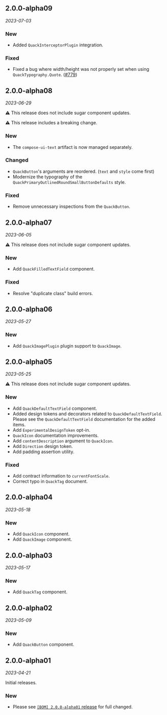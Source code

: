 ## 2.0.0-alpha09

*2023-07-03*

### New

- Added `QuackInterceptorPlugin` integration.

### Fixed

- Fixed a bug where width/height was not properly set when using `QuackTypography.Quote`. ([#779](https://github.com/duckie-team/quack-quack-android/issues/779))

## 2.0.0-alpha08

*2023-06-29*

⚠️ This release does not include sugar component updates.

⚠️ This release includes a breaking change.

### New

- The `compose-ui-text` artifact is now managed separately.

### Changed

- `QuackButton`'s arguments are reordered. (`text` and `style` come first)
- Modernize the typography of the `QuackPrimaryOutlinedRoundSmallButtonDefaults` style.

### Fixed

- Remove unnecessary inspections from the `QuackButton`.

## 2.0.0-alpha07

*2023-06-05*

⚠️ This release does not include sugar component updates.

### New

- Add `QuackFilledTextField` component.

### Fixed

- Resolve "duplicate class" build errors.

## 2.0.0-alpha06

*2023-05-27*

### New

- Add `QuackImagePlugin` plugin support to `QuackImage`.

## 2.0.0-alpha05

*2023-05-25*

⚠️ This release does not include sugar component updates.

### New

- Add `QuackDefaultTextField` component.
- Added design tokens and decorators related to `QuackDefaultTextField`. Please see the `QuackDefaultTextField` documentation for the added items.
- Add `ExperimentalDesignToken` opt-in.
- `QuackIcon` documentation improvements.
- Add `contentDescription` argument to `QuackIcon`.
- Add `Direction` design token.
- Add padding assertion utility.

### Fixed

- Add contract information to `currentFontScale`.
- Correct typo in `QuackTag` document.

## 2.0.0-alpha04

*2023-05-18*

### New

- Add `QuackIcon` component.
- Add `QuackImage` component.

## 2.0.0-alpha03

*2023-05-17*

### New

- Add `QuackTag` component.

## 2.0.0-alpha02

*2023-05-09*

### New

- Add `QuackButton` component.

## 2.0.0-alpha01

*2023-04-21*

Initial releases.

### New

- Please see [`[BOM] 2.0.0-alpha01` release](https://github.com/duckie-team/quack-quack-android/releases/tag/2.0.0-alpha01-bom) for full changed.
